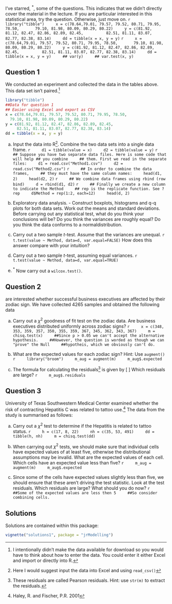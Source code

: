 \noindent I've starred, $^*$, some of the questions. This indicates that we didn't directly cover the material in the lecture. If you are particular interested in this statistical area, try the question. Otherwise, just move on.
    ```r
    library("tibble")
    x = c(78.64,79.01, 79.57, 79.52, 80.71, 79.95, 78.50,
      79.10, 81.98, 80.09, 80.29, 80.22)
    y = c(81.92, 81.12, 82.47, 82.86, 82.89, 82.45,
         82.51, 81.11, 83.07, 82.77, 82.38, 83.14)
    dd = tibble(x = x, y = y)
    ```
    ```r
    x = c(78.64,79.01, 79.57, 79.52, 80.71, 79.95, 78.50,
      79.10, 81.98, 80.09, 80.29, 80.22)
    y = c(81.92, 81.12, 82.47, 82.86, 82.89, 82.45,
         82.51, 81.11, 83.07, 82.77, 82.38, 83.14)
    dd = tibble(x = x, y = y)
    ## var(y)
    ## var.test(x, y)
    ```

\begin{table}
  \centering
  \begin{tabular}{@{}llllll@{}}
    \toprule
    \multicolumn{6}{l}{Method A}\\
    \midrule
    78.64 & 79.01 & 79.57 & 79.52 & 80.71 & 79.95\\
    78.50 & 79.10 & 81.98 & 80.09 & 80.29 & 80.22\\
    \bottomrule
  \end{tabular}
\end{table}
\begin{table}
  \centering
  \begin{tabular}{@{}llllll@{}}
    \toprule
    \multicolumn{6}{l}{Method B}\\
    \midrule
     81.92 & 81.12 & 82.47 & 82.86 & 82.89 & 82.45 \\
     82.51 & 81.11 & 83.07 & 82.77 & 82.38 & 83.14 \\
    \bottomrule
  \end{tabular}
\end{table}

## Question 1

We conducted an experiment and collected the data in the tables above. This data set isn't paired.^[I intentionally didn't make the data available for download so you would have to think about how to enter the data. You could enter it either Excel and import or directly into R.]

```r
library("tibble")
##Data for question 1
## Easier using Excel and export as CSV
x = c(78.64,79.01, 79.57, 79.52, 80.71, 79.95, 78.50,
  79.10, 81.98, 80.09, 80.29, 80.22)
y = c(81.92, 81.12, 82.47, 82.86, 82.89, 82.45,
     82.51, 81.11, 83.07, 82.77, 82.38, 83.14)
dd = tibble(x = x, y = y)
```

a) Input the data into R^[Here I would suggest input the data into Excel and using `read_csv()`]. Combine the two data sets into a single data frame.
    ```r
    d1 = tibble(value = x)
    d2 = tibble(value = y)
    ```
    ```r
    ## Suppose you have two separate data files. Here is some code that will help ## you combine
    ## them. First we read in the separate files:
    d1 = read.csv("Method1.csv")
    d2 = read.csv("Method2.csv")
    ```
    ```r
    ## In order to combine the data frames,
    ## they must have the same column names:
    head(d1, 2)
    head(d2, 2)
    ```
    ```r
    ## We combine data frames using rbind (row bind)
    d = rbind(d1, d2)
    ```
    ```r
    ## Finally we create a new column to indicate the Method
    ## rep is the replicate function. See ?rep
    d$Method = rep(1:2, each=12)
    head(d, 2)
    ```


b) Exploratory data analysis. - Construct boxplots, histograms and q-q plots for both data sets. Work out the means and standard deviations. Before carrying out any statistical test, what do you think your conclusions will be? Do you think the variances are roughly equal? Do you think the data conforms to a normaldistribution.

c) Carry out a two sample $t$-test. Assume that the variances are unequal.
    ```r
    t.test(value ~ Method, data=d, var.equal=FALSE)
    ```
How does this answer compare with your intuition?

d) Carry out a two sample $t$-test, assuming equal variances.
    ```r
    t.test(value ~ Method, data=d, var.equal=TRUE)
    ```

e) $^*$ Now carry out a `wilcox.test()`.

## Question 2

\newthought{Suppose we} are interested whether successful business executives are affected by their zodiac sign. We have collected 4265 samples and obtained the following data

\begin{table*}[h]
  \resizebox{\textwidth}{!}{%
  \centering
  \begin{tabular}{@{}llll llll llll@{}}
    \toprule
    Aries & Taurus & Gemini & Cancer & Leo & Virgo & Libra & Scorpio &
    Sagittarius & Capricorn & Aquarius & Pisces \\
    \midrule
    348 & 353 & 359 & 357 & 350 & 355 & 359 & 367 & 345 & 362 & 343 & 367\\
\bottomrule
  \end{tabular}}
  \caption{Zodiac signs of 4265 business executives}
  \label{tab:1}
\end{table*}

a) Carry out a $\chi^2$ goodness of fit test on the zodiac data. Are business
executives distributed uniformly across zodiac signs?
    ```r
    x = c(348, 353, 359, 357, 350, 355, 359, 367, 345, 362, 343, 367)
    m = chisq.test(x)
    ##Since p > 0.05 we can't accept the alternative hypothesis.
    ##However, the question is worded as though we can "prove" the Null
    ##hypotheis, which we obviously can't do.
    ```


b) What are the expected values for each zodiac sign? Hint: Use `augment()`
    ```r
    library("broom")
    m_aug = augment(m)
    m_aug$.expected
    ```

c) The formula for calculating the residuals^[These residuals are called Pearson residuals. Hint: use `str(m)` to extract the residuals.] is given by
    \[
  \frac{\text{observed} - \text{expected}}{\sqrt{\text{expected}}}
  \]
Which residuals are large?
    ```r
    m_aug$.residuals
    ```

## Question 3

\newthought{The} University of Texas Southwestern Medical Center examined
whether the risk of contracting Hepatitis C was related to tattoo
use.^[Haley, R. and Fischer, P.R. 2001] The data from the study is
summarised as follows:

\begin{table}[h]
  \centering
  \caption{Counts of patients by their Hepatitis C status and whether they had a
    tattoo from a parlour, from elsewhere or had no tattoo at all.}
\begin{tabular}{@{}llll@{}}
  \toprule
  & Hepatitis C & No Hepatitis C & Total \\
  \midrule
  Tattoo, Parlour & 17 & 35 & 52 \\
  Tattoo, elsewhere & 8 & 53  & 61 \\
  No tattoo & 22 & 491 & 513\\
  \midrule
  Total & 47 & 579 & 626 \\
  \bottomrule
\end{tabular}
\end{table}

a) Carry out a $\chi^2$ test to determine if the Hepatitis is related to
tattoo status.
    ```r
    h = c(17, 8, 22)
    nh = c(35, 53, 491)
    dd = tibble(h, nh)
    m = chisq.test(dd)
    ```

b) When carrying out $\chi^2$ tests, we should make sure that individual
cells have expected values of at least five, otherwise the distributional
assumptions may be invalid. What are the expected values of each cell. Which
cells have an expected value less than five?
    ```r
    m_aug = augment(m)
    m_aug$.expected
    ```

c) Since some of the cells have expected values slightly less than five, we
should ensure that these aren't driving the test statistic. Look at the test
residuals. Which residuals are large? What should you do now?
    ```r
    ##Some of the expected values are less then 5
    ##So consider combining cells.
    ```


## Solutions

Solutions are contained within this package:
```r
vignette("solutions1", package = "jrModelling")
```
